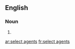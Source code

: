 ==English==

===Noun===
{{head|en|noun plural form}}

# {{plural of|select agent|lang=en}}

[[ar:select agents]]
[[fr:select agents]]